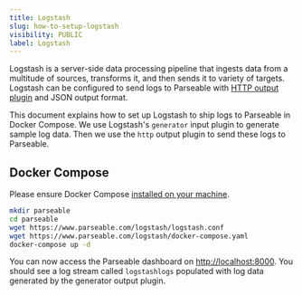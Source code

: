```yaml
---
title: Logstash
slug: how-to-setup-logstash
visibility: PUBLIC
label: Logstash
---
```


<head>
<title>How to Set Up Logstash to Parseable | Parseable</title>
<meta charSet="utf-8" />
<meta name="twitter:card" content="summary" />
</head>

Logstash is a server-side data processing pipeline that ingests data from a multitude of sources, transforms it, and then sends it to variety of targets. Logstash can be configured to send logs to Parseable with [HTTP output plugin](https://www.elastic.co/guide/en/logstash/current/plugins-outputs-http.html) and JSON output format.

This document explains how to set up Logstash to ship logs to Parseable in Docker Compose. We use Logstash's `generator` input plugin to generate sample log data. Then we use the `http` output plugin to send these logs to Parseable.

## Docker Compose

Please ensure Docker Compose [installed on your machine](https://docs.docker.com/compose/install/).

```bash
mkdir parseable
cd parseable
wget https://www.parseable.com/logstash/logstash.conf
wget https://www.parseable.com/logstash/docker-compose.yaml
docker-compose up -d
```

You can now access the Parseable dashboard on [http://localhost:8000](http://localhost:8000). You should see a log stream called `logstashlogs` populated with log data generated by the generator output plugin.
